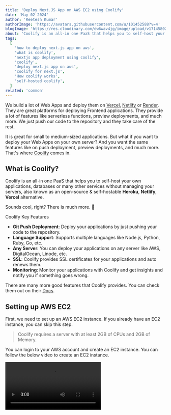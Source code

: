 ```yaml
---
title: 'Deploy Next.JS App on AWS EC2 using Coolify'
date: 'May 02 2024'
author: 'Reetesh Kumar'
authorImage: 'https://avatars.githubusercontent.com/u/101452588?v=4'
blogImage: 'https://res.cloudinary.com/dw6wav4jg/image/upload/v1714580286/coolify_wiqr4x.png'
about: 'Coolify is an all-in one PaaS that helps you to self-host your own applications, databases or many other services without managing your servers, also known as an open-source & self-hostable Heroku, Netlify, Vercel alternative.'
tags:
  [
    'how to deploy next.js app on aws',
    'what is coolify',
    'nextjs app deployment using coolify',
    'coolify',
    'deploy next.js app on aws',
    'coolify for next.js',
    'How coolify works',
    'self-hosted coolify',
  ]
related: 'common'
---
```


<TableContent title="Deploy Next.JS App on AWS EC2 using Coolify" />

We build a lot of Web Apps and deploy them on [Vercel](https://vercel.com), [Netlify](https://www.netlify.com/) or [Render](https://render.com/). They are great platforms for deploying Frontend applications. They provide a lot of features like serverless functions, preview deployments, and much more. We just push our code to the repository and they take care of the rest.

It is great for small to medium-sized applications. But what if you want to deploy your Web Apps on your own server? And you want the same features like on push deployment, preview deployments, and much more. That's where [Coolify](https://coolify.io/) comes in.

## What is Coolify?

Coolify is an all-in one PaaS that helps you to self-host your own applications, databases or many other services without managing your servers, also known as an open-source & self-hostable **Heroku**, **Netlify**, **Vercel** alternative.

Sounds cool, right? There is much more. 🥳

<SubHeadings>Coolify Key Features</SubHeadings>

- **Git Push Deployment**: Deploy your applications by just pushing your code to the repository.
- **Language Support**: Supports multiple languages like Node.js, Python, Ruby, Go, etc.
- **Any Server**: You can deploy your applications on any server like AWS, DigitalOcean, Linode, etc.
- **SSL**: Coolify provides SSL certificates for your applications and auto renews them.
- **Monitoring**: Monitor your applications with Coolify and get insights and notify you if something goes wrong.

There are many more good features that Coolify provides. You can check them out on their [Docs](https://coolify.io/docs/introduction).

## Setting up AWS EC2

First, we need to set up an AWS EC2 instance. If you already have an EC2 instance, you can skip this step.

> Coolify requires a server with at least 2GB of CPUs and 2GB of Memory.

You can login to your AWS account and create an EC2 instance. You can follow the below video to create an EC2 instance.

<Video src="https://res.cloudinary.com/dw6wav4jg/video/upload/v1714593765/Screen_Recording_2024-05-02_at_1.28.41_AM_pbrh0y.mov" />

> There are many strict security groups and firewall rules that you can setup to secure your EC2 instance. Here for sake of simplicity, I have not set up any security groups. You can always check official docs.

Now we need to setup security groups for our EC2 instance. It is needed to open ports for our application to run as Coolify run default on port 8000. You can follow the below video to setup security groups.

<Video src="https://res.cloudinary.com/dw6wav4jg/video/upload/v1714595250/Screen_Recording_2024-05-02_at_1.55.17_AM_lqjra4.mov" />

<Advertise title="IndexedDB in Recat using Dexie.js" />

<Separator />

## Installing Coolify on EC2

Now To install Coolify on your EC2 instance, you need to SSH into your EC2 instance. You can click on the connect button on your EC2 instance and follow the instructions to SSH into your EC2 instance.

Once you are in your EC2 instance, you can run the below command to install Coolify. But before If you have just setup you instanceof, it's always good to update your server.

```bash
sudo apt update

sudo apt upgrade

sudo curl -fsSL https://cdn.coollabs.io/coolify/install.sh | bash
```

It will setup Coolify on your EC2 instance. And you can able you access Coolify on your EC2 instance IP address on port 8000. For example `http://your-ec2-ip:8000`.

Once you open your EC2 instance IP address on port 8000, you will see the Coolify dashboard where you have register first. You can register with your email and password.

| ![Coolify](https://res.cloudinary.com/dw6wav4jg/image/upload/v1714595698/Image_02-05-24_at_2.03_AM_gt4pwi.jpg) |
| :------------------------------------------------------------------------------------------------------------: |
|                                               _Coolify Register_                                               |

Once you register, you can simply skip the onboarding process and you will see the Coolify dashboard.

Now You can click on Porject Tab and and click on **+ Add** button to create new porject where you can fill Porject and a description and click on **Continue** button.

Now you will see there will be default **Production** environment created for you. And also we want production environment so we can click on that and clcik on **Add New Resource** button.

| ![Coolify](https://res.cloudinary.com/dw6wav4jg/image/upload/v1714596386/Image_02-05-24_at_2.16_AM_edcqko.jpg) |
| :------------------------------------------------------------------------------------------------------------: |
|                                                   _Coolify_                                                    |

As you can see here we can choose many services as per our need. But here we are going to deploy Next.js app and want to connect with our GitHub repository. So we can choose **Public Repository**.

> You can also choose **Private Repository** if you want to deploy your private repository. For that you can follow Coolify Docs.

You can fill your repository URL and click on **Check Repository** button. and then it will auto fill the repository details and you can click on **Continue** button.

> You can change the branch or deploy command later after configuration.

After all this process we can now finally able to setup our App. To deploy our app you can see the the **Deploy** button on the top right corner. You can click on that and it will start deploying your app.

| ![Coolify](https://res.cloudinary.com/dw6wav4jg/image/upload/v1714596973/Image_02-05-24_at_2.25_AM_q8bnss.jpg) |
| :------------------------------------------------------------------------------------------------------------: |
|                                               _Coolify Project_                                                |

Here you can configure all the other things you need like environment variables, custom domains, monitoring, etc. After successful deployment, you can visiit to Domain provided by Coolify and you will see your Next.js app running.

<Separator />

## Auto Deploy on Push

Coolify provides a feature to auto-deploy your application on push. You can enable this feature by going to the project settings and click on **Webhooks** tab. Here you can see the webhook URL that you need to add to your GitHub repository.

You need to click on **WebHook configuration on Github** button and it will redirect you to GitHub. You can add the webhook URL which you can get from above input on coolify and add it to your GitHub repository. also you need to add **Secret** which can be anything you want. But it should be same on both side.

| ![Github](https://res.cloudinary.com/dw6wav4jg/image/upload/v1714623829/Image_02-05-24_at_9.53_AM_z3wdku.jpg) |
| :-----------------------------------------------------------------------------------------------------------: |
|                                               _Github Webhook_                                                |

After adding the webhook now you all set for auto deploymnet on push on selected branch. You can test it by pushing some changes to your repository and you will see the deployment on Coolify Project **Deployment** tab. You can see the logs and status of the deployment.

<Separator />

## Conclusion

Coolify is a great platform to self-host your applications. It provides a good UI which is easy to use and help to manage you application easily. As we are seeing multiple incident of data breach and paymnet issue on platform like Vercel and Netlify. It is good to have your own platform where you can manage your application and data.

We can deploy our Database for ur any application be it backend or frontend or any framework. Coolify is a great platform to manage all your applications and services.

I hope you like this article. If you have any questions or feedback, feel free to comment below. Happy Coding! 🚀
